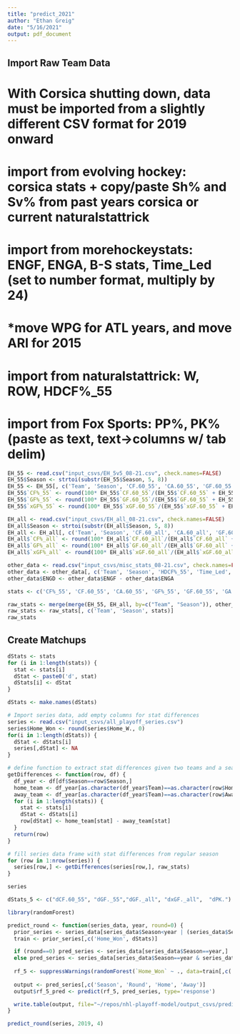 ```yaml
---
title: "predict_2021"
author: "Ethan Greig"
date: "5/16/2021"
output: pdf_document
---
```

## Import Raw Team Data

# With Corsica shutting down, data must be imported from a slightly different CSV format for 2019 onward

# import from evolving hockey: corsica stats + copy/paste Sh% and Sv% from past years corsica or current naturalstattrick
# import from morehockeystats: ENGF, ENGA, B-S stats, Time_Led (set to number format, multiply by 24)
#   *move WPG for ATL years, and move ARI for 2015
# import from naturalstattrick: W, ROW, HDCF%_55
# import from Fox Sports: PP%, PK% (paste as text, text->columns w/ tab delim)
```r
EH_55 <- read.csv("input_csvs/EH_5v5_08-21.csv", check.names=FALSE)
EH_55$Season <- strtoi(substr(EH_55$Season, 5, 8))
EH_55 <- EH_55[, c('Team', 'Season', 'CF.60_55', 'CA.60_55', 'GF.60_55', 'GA.60_55', 'xGF.60_55', 'xGA.60_55', 'Sh%_55', 'Sv%_55')]
EH_55$`CF%_55` <- round(100* EH_55$`CF.60_55`/(EH_55$`CF.60_55` + EH_55$`CA.60_55`), 2)
EH_55$`GF%_55` <- round(100* EH_55$`GF.60_55`/(EH_55$`GF.60_55` + EH_55$`GA.60_55`), 2)
EH_55$`xGF%_55` <- round(100* EH_55$`xGF.60_55`/(EH_55$`xGF.60_55` + EH_55$`xGA.60_55`), 2)

EH_all <- read.csv("input_csvs/EH_all_08-21.csv", check.names=FALSE)
EH_all$Season <- strtoi(substr(EH_all$Season, 5, 8))
EH_all <- EH_all[, c('Team', 'Season', 'CF.60_all', 'CA.60_all', 'GF.60_all', 'GA.60_all', 'xGF.60_all', 'xGA.60_all', 'Sh%_all', 'Sv%_all')]
EH_all$`CF%_all` <- round(100* EH_all$`CF.60_all`/(EH_all$`CF.60_all` + EH_all$`CA.60_all`), 2)
EH_all$`GF%_all` <- round(100* EH_all$`GF.60_all`/(EH_all$`GF.60_all` + EH_all$`GA.60_all`), 2)
EH_all$`xGF%_all` <- round(100* EH_all$`xGF.60_all`/(EH_all$`xGF.60_all` + EH_all$`xGA.60_all`), 2)

other_data <- read.csv("input_csvs/misc_stats_08-21.csv", check.names=FALSE)
other_data <- other_data[, c('Team', 'Season', 'HDCF%_55', 'Time_Led', 'ENGF', 'ENGA', 'PP%', 'PK%', 'W', 'ROW', 'Berg')]
other_data$ENGD <- other_data$ENGF - other_data$ENGA

stats <- c('CF%_55', 'CF.60_55', 'CA.60_55', 'GF%_55', 'GF.60_55', 'GA.60_55', 'xGF%_55', 'xGF.60_55', 'xGA.60_55', 'Sh%_55', 'Sv%_55', 'CF%_all', 'CF.60_all', 'CA.60_all', 'GF%_all', 'ENGD', 'GF.60_all', 'GA.60_all', 'xGF%_all', 'xGF.60_all', 'xGA.60_all', 'Sh%_all', 'Sv%_all', 'HDCF%_55', 'Time_Led', 'PP%', 'PK%', 'W', 'ROW', 'Berg')

raw_stats <- merge(merge(EH_55, EH_all, by=c("Team", "Season")), other_data, by=c("Team", "Season"))
raw_stats <- raw_stats[, c('Team', 'Season', stats)]
raw_stats
```

## Create Matchups
```r
dStats <- stats
for (i in 1:length(stats)) {
  stat <- stats[i]
  dStat <- paste0('d', stat)
  dStats[i] <- dStat
}

dStats <- make.names(dStats)

# Import series data, add empty columns for stat differences
series <- read.csv("input_csvs/all_playoff_series.csv")
series$Home_Won <- round(series$Home_W., 0)
for(i in 1:length(dStats)) {
  dStat <- dStats[i]
  series[,dStat] <- NA
}

# define function to extract stat differences given two teams and a season
getDifferences <- function(row, df) {
  df_year <- df[df$Season==row$Season,]
  home_team <- df_year[as.character(df_year$Team)==as.character(row$Home),]
  away_team <- df_year[as.character(df_year$Team)==as.character(row$Away),]
  for (i in 1:length(stats)) {
    stat <- stats[i]
    dStat <- dStats[i]
    row[dStat] <- home_team[stat] - away_team[stat]
  }
  return(row)
}

# fill series data frame with stat differences from regular season
for (row in 1:nrow(series)) {
  series[row,] <- getDifferences(series[row,], raw_stats)
}

series
```

```r
dStats_5 <- c("dCF.60_55", "dGF._55","dGF._all", "dxGF._all",  "dPK.")
```

```r
library(randomForest)

predict_round <- function(series_data, year, round=0) {
  prior_series <- series_data[series_data$Season<year | (series_data$Season==year & series_data$Round<round),]
  train <- prior_series[,c('Home_Won', dStats)]

  if (round==0) pred_series <- series_data[series_data$Season==year,]
  else pred_series <- series_data[series_data$Season==year & series_data$Round==round,]
  
  rf_5 <- suppressWarnings(randomForest(`Home_Won` ~ ., data=train[,c('Home_Won', dStats_5)], ntree=50000, mtry=1, nodesize=129))
  
  output <- pred_series[,c('Season', 'Round', 'Home', 'Away')]
  output$rf_5_pred <- predict(rf_5, pred_series, type='response')

  write.table(output, file="~/repos/nhl-playoff-model/output_csvs/predictions_2021_temp.csv", sep=',', col.names=NA)
}
```

```r
predict_round(series, 2019, 4)
```